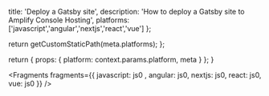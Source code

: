 
  title: 'Deploy a Gatsby site',
  description: 'How to deploy a Gatsby site to Amplify Console Hosting',
  platforms: ['javascript','angular','nextjs','react','vue'] 
};

  return getCustomStaticPath(meta.platforms);
};

  return {
    props: {
      platform: context.params.platform,
      meta
    }
  };
}


<Fragments fragments={{  javascript: js0 , angular: js0, nextjs: js0, react: js0, vue: js0 }} />
